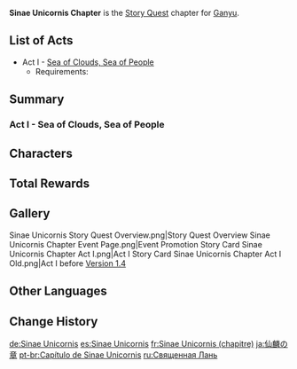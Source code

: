 {{Chapter Infobox
|image           = Sinae Unicornis Chapter.png
|character       = Ganyu
|type            = Story
|short           = Sinae Unicornis
}}
'''Sinae Unicornis Chapter''' is the [[Story Quest]] chapter for [[Ganyu]].

==List of Acts==
* Act I - [[Sea of Clouds, Sea of People]]
** Requirements: {{Quest|40;1;A New Star Approaches|display=bullet|requirements=1}}

==Summary==
===Act I - Sea of Clouds, Sea of People===
{{Main|Sea of Clouds, Sea of People}}
{{Description|Ganyu has witnessed many a sea.<br>From the heights of Yuehai Pavilion she has viewed the ocean blue, and from the towering peaks of Jueyun Karst she has viewed the sea of clouds.<br>She has also walked in slow solitude amidst the vast sea of humanity in Liyue Harbor.<br>Neither fully illuminated beast nor fully human, her identity is caught somewhere in the gap between the two, and every type of sea she encounters leaves her feeling adrift and alone.<br>At least, that is until the day when a request from across time once again makes waves within her heart...}}
{{Transclude|Sea of Clouds, Sea of People|Summary}}

==Characters==
{{Character Appearances|type=Chapter}}

==Total Rewards==
{{Quest Rewards List}}

==Gallery==
<gallery>
Sinae Unicornis Story Quest Overview.png|Story Quest Overview
Sinae Unicornis Chapter Event Page.png|Event Promotion
Story Card Sinae Unicornis Chapter Act I.png|Act I
Story Card Sinae Unicornis Chapter Act I Old.png|Act I before [[Version 1.4]]
</gallery>

==Other Languages==
{{Other Languages
|en      = Sinae Unicornis Chapter
|zhs     = 仙麟之章
|zhs_rm  = Xiānlín zhī Zhāng
|zht     = 仙麟之章
|zht_rm  = Xiānlín zhī Zhāng
|zh_tl   = 
|ja      = 仙麟の章
|ja_rm   = Senrin no Shou{{Assumed}}
|ja_tl   = Qilin Adeptus Chapter
|ko      = 선린의 장
|ko_rm   = Seonrin-ui Jang
|ko_tl   = Adeptus Qilin Chapter
|es      = Sinae Unicornis
|fr      = Sinae Unicornis
|ru      = Священная Лань
|ru_tl   = Sacred {{w|European fallow deer|Fallow Deer}}
|th      = บทแห่งเซียนกิเลน
|th_rm   = Bot haeng Sian Kilen
|th_tl   = Chapter of the Master Qilin
|th_note = {{th|กิเลน|rm=Kilen}} is a loanword, and is derived from the Chinese mythological creature {{w|Qilin}}.
|vi      = Chương Tiên Lân
|vi_tl   = 
|de      = Sinae Unicornis
|id      = Chapter Sinae Unicornis
|pt      = Capítulo de Sinae Unicornis
|pt_tl   = 
|tr      = Kadim Tekboynuz Bölümü
|tr_tl   = 
|it      = Capitolo del Sinae Unicornis
|it_tl   = 
}}

==Change History==
{{Change History|1.2}}

[[de:Sinae Unicornis]]
[[es:Sinae Unicornis]]
[[fr:Sinae Unicornis (chapitre)]]
[[ja:仙麟の章]]
[[pt-br:Capítulo de Sinae Unicornis]]
[[ru:Священная Лань]]